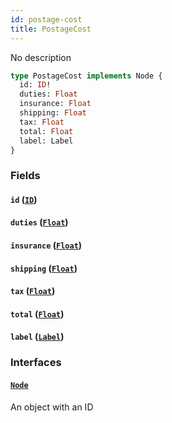 ```yaml
---
id: postage-cost
title: PostageCost
---
```


No description

```graphql
type PostageCost implements Node {
  id: ID!
  duties: Float
  insurance: Float
  shipping: Float
  tax: Float
  total: Float
  label: Label
}
```

### Fields

#### `id` ([`ID`](../../order-view-service/scalars/id))

#### `duties` ([`Float`](../../order-view-service/scalars/float))

#### `insurance` ([`Float`](../../order-view-service/scalars/float))

#### `shipping` ([`Float`](../../order-view-service/scalars/float))

#### `tax` ([`Float`](../../order-view-service/scalars/float))

#### `total` ([`Float`](../../order-view-service/scalars/float))

#### `label` ([`Label`](../../order-view-service/objects/label))

### Interfaces

#### [`Node`](../../order-view-service/interfaces/node)

An object with an ID
